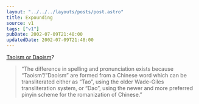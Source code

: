 ```yaml
---
layout: "../../../layouts/posts/post.astro"
title: Expounding
source: v1
tags: ["v1"]
pubDate: 2002-07-09T21:48:00
updatedDate: 2002-07-09T21:48:00
---
```


[Taoism or Daoism][1]?

> &#8220;The difference in spelling and pronunciation exists because &#8220;Taoism&#8221;/&#8221;Daoism&#8221; are formed from a Chinese word which can be transliterated either as &#8220;Tao&#8221;, using the older Wade-Giles transliteration system, or &#8220;Dao&#8221;, using the newer and more preferred pinyin scheme for the romanization of Chinese.&#8221;

[1]: http://www.wikipedia.org/wiki/Daoism_versus_Taoism "Wikipedia: Daoism"
